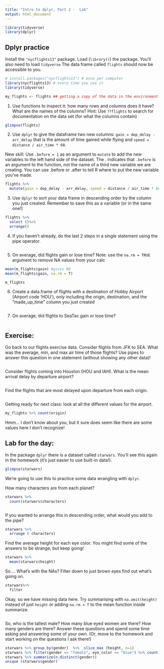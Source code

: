 ```yaml
---
title: "Intro to dplyr, Part 2 -  Lab"
output: html_document
---
```


```r
library(tidyverse)
library(dplyr)
```


## Dplyr practice

Install the `"nycflights13"` package. Load (`library()`) the package.
You'll also need to load `tidyverse` The data frame called `flights` should now be accessible to you.


```r
# install.packages("nycflights13") # once per computer 
library(nycflights13) # every time you use it
library(tidyverse)

my_flights <- flights ## getting a copy of the data in the environment
```


1. Use functions to inspect it: how many rows and columns does it have? What are the names of the columns? Hint: Use `??flights` to search for documentation on the data set (for what the columns contain)

```r
glimpse(flights)

```


2. Use `dplyr` to give the dataframe two new columns: `gain = dep_delay - arr_delay` that is the amount of time gained while flying and `speed = distance / air_time * 60`.

New skill: Use `.before = 1` as an argument to `mutate` to add the new variables to the left hand side of the dataset. The . indicates that `.before` is an argument to the function, not the name of a third new variable we are creating. You can use .before or .after to tell R where to put the new variable you've made.


```r
flights %>%
  mutate(gain = dep_delay - arr_delay, speed = distance / air_time * 60)

```


3. Use `dplyr` to sort your data frame in descending order by the column you just created. Remember to save this as a variable (or in the same one!)

```r
flights %>%
  select ()%>%
  arrange()
```

4. If you haven't already, do the last 2 steps in a single statement using the pipe operator. 

```r

```


5. On average, did flights gain or lose time? Note: use the `na.rm = TRUE` argument to remove NA values from your calc

```r
mean(m_flights$gain) #gives NA
mean(m_flights$gain, na.rm = T)

m_flights 

```


6. Create a data.frame of flights with a destination of Hobby Airport (Airport code 'HOU'), only including the origin, destination, and the "made_up_time" column you just created

```r

```


7. On average, did flights to SeaTac gain or lose time?


```r


```

  
## Exercise: 


Go back to our flights exercise data. Consider flights from JFK to SEA. What was the average, min, and max air time of those flights? Use pipes to answer this question in one statement (without showing any other data)!

```r


```

Consider flights coming into Houston (HOU and IAH). What is the mean arrival delay by departure airport? 

```r


```

Find the flights that are most delayed upon departure from each origin.

```r


```

Getting ready for next class: look at all the different values for the  airport.

```r
my_flights %>% count(origin)

```

Hmm... I don't know about you, but it sure does seem like there are some values here I don't recognize! 


## Lab for the day:


In the package `dplyr` there is a dataset called `starwars`. You'll see this again in the homework (it's just easier to use built-in data!).

```r
glimpse(starwars)
```


We're going to use this to practice some data wrangling with `dplyr`. 


How many characters are from each planet?

```r
  
starwars %>% 
  count(starwars$characters)



```

If you wanted to arrange this in descending order, what would you add to the pipe? 

```r
starwars %>% 
  arrange (-characters)
```

Find the average height for each eye color. You might find some of the answers to be strange, but keep going! 

```r
starwars %>% 
  mean(starwars$height)

```

So.... What's with the NAs? Filter down to just brown eyes find out what's going on. 


```r
starwars%>% 
  filter 

```

Okay, so we have missing data here. Try summarising with `na.omit(height)` instead of just `height` or adding `na.rm = T` to the mean function inside summarize. 


```r


```

So, who is the tallest male? How many blue eyed women are there? How many genders are there? Answer these questions and spend some time asking and answering some of your own. (Or, move to the homework and start working on the questions I ask there!)


```r
starwars %>% group_by(gender)  %>%  slice_max (height, n=1)
starwars %>% filter(gender == "female", eye_color == "blue") %>% count()
starwars %>% summarize(n_distinct(gender))
unique (starwars$gender)
  
  

```
